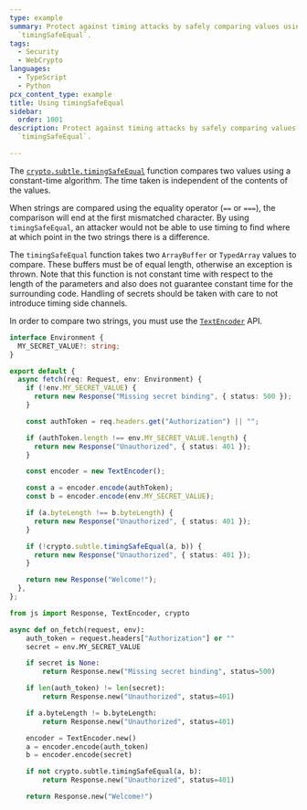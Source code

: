 ```yaml
---
type: example
summary: Protect against timing attacks by safely comparing values using
  `timingSafeEqual`.
tags:
  - Security
  - WebCrypto
languages:
  - TypeScript
  - Python
pcx_content_type: example
title: Using timingSafeEqual
sidebar:
  order: 1001
description: Protect against timing attacks by safely comparing values using
  `timingSafeEqual`.

---
```



The [`crypto.subtle.timingSafeEqual`](/workers/runtime-apis/web-crypto/#timingsafeequal) function compares two values using a constant-time algorithm. The time taken is independent of the contents of the values.

When strings are compared using the equality operator (`==` or `===`), the comparison will end at the first mismatched character. By using `timingSafeEqual`, an attacker would not be able to use timing to find where at which point in the two strings there is a difference.

The `timingSafeEqual` function takes two `ArrayBuffer` or `TypedArray` values to compare. These buffers must be of equal length, otherwise an exception is thrown.
Note that this function is not constant time with respect to the length of the parameters and also does not guarantee constant time for the surrounding code.
Handling of secrets should be taken with care to not introduce timing side channels.

In order to compare two strings, you must use the [`TextEncoder`](/workers/runtime-apis/encoding/#textencoder) API.

<Tabs> <TabItem label="ts">

```ts
interface Environment {
  MY_SECRET_VALUE?: string;
}

export default {
  async fetch(req: Request, env: Environment) {
    if (!env.MY_SECRET_VALUE) {
      return new Response("Missing secret binding", { status: 500 });
    }

    const authToken = req.headers.get("Authorization") || "";

    if (authToken.length !== env.MY_SECRET_VALUE.length) {
      return new Response("Unauthorized", { status: 401 });
    }

    const encoder = new TextEncoder();

    const a = encoder.encode(authToken);
    const b = encoder.encode(env.MY_SECRET_VALUE);

    if (a.byteLength !== b.byteLength) {
      return new Response("Unauthorized", { status: 401 });
    }

    if (!crypto.subtle.timingSafeEqual(a, b)) {
      return new Response("Unauthorized", { status: 401 });
    }

    return new Response("Welcome!");
  },
};
```

</TabItem> <TabItem label="py">

```py
from js import Response, TextEncoder, crypto

async def on_fetch(request, env):
    auth_token = request.headers["Authorization"] or ""
    secret = env.MY_SECRET_VALUE

    if secret is None:
        return Response.new("Missing secret binding", status=500)

    if len(auth_token) != len(secret):
        return Response.new("Unauthorized", status=401)

    if a.byteLength != b.byteLength:
        return Response.new("Unauthorized", status=401)

    encoder = TextEncoder.new()
    a = encoder.encode(auth_token)
    b = encoder.encode(secret)

    if not crypto.subtle.timingSafeEqual(a, b):
        return Response.new("Unauthorized", status=401)

    return Response.new("Welcome!")
```

</TabItem> </Tabs>
